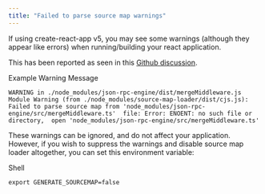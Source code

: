 ```yaml
---
title: "Failed to parse source map warnings"
---
```


If using create-react-app v5, you may see some warnings (although they appear like errors) when running/building your react application.

This has been reported as seen in this [Github discussion](https://github.com/facebook/create-react-app/discussions/11767).

Example Warning Message

`WARNING in ./node_modules/json-rpc-engine/dist/mergeMiddleware.js
Module Warning (from ./node_modules/source-map-loader/dist/cjs.js):
Failed to parse source map from 'node_modules/json-rpc-engine/src/mergeMiddleware.ts' 
file: Error: ENOENT: no such file or directory, 
open 'node_modules/json-rpc-engine/src/mergeMiddleware.ts'
`

These warnings can be ignored, and do not affect your application. However, if you wish to suppress the warnings and disable source map loader altogether, you can set this environment variable:

Shell

`export GENERATE_SOURCEMAP=false
`